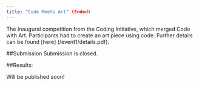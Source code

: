 ```yaml
---
title: "Code Meets Art" (Ended)
---
```


The Inaugural competition from the Coding Initiative, which merged Code with Art. 
Participants had to create an art piece using code. Further details can be found [here] (/event1/details.pdf).

##Submission
Submission is closed.

##Results:

Will be published soon!
